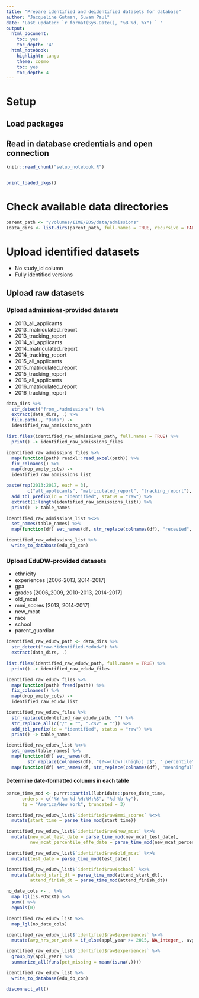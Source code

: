 ```yaml
---
title: "Prepare identified and deidentified datasets for database"
author: "Jacqueline Gutman, Suvam Paul"
date: 'Last updated: `r format(Sys.Date(), "%B %d, %Y") ` '
output:
  html_document:
    toc: yes
    toc_depth: '4'
  html_notebook:
    highlight: tango
    theme: cosmo
    toc: yes
    toc_depth: 4
---
```


# Setup
## Load packages
## Read in database credentials and open connection

```r
knitr::read_chunk("setup_notebook.R")
```

```r
```

```r
print_loaded_pkgs()
```

# Check available data directories

```r
parent_path <- "/Volumes/IIME/EDS/data/admissions"
(data_dirs <- list.dirs(parent_path, full.names = TRUE, recursive = FALSE))
```

# Upload identified datasets
- No study_id column
- Fully identified versions

## Upload raw datasets

### Upload admissions-provided datasets

- 2013_all_applicants
- 2013_matriculated_report
- 2013_tracking_report
- 2014_all_applicants
- 2014_matriculated_report
- 2014_tracking_report
- 2015_all_applicants
- 2015_matriculated_report
- 2015_tracking_report
- 2016_all_applicants
- 2016_matriculated_report
- 2016_tracking_report

```r
data_dirs %>%
  str_detect("from_.*admissions") %>%
  extract(data_dirs, .) %>%
  file.path(., "Data") ->
  identified_raw_admissions_path

list.files(identified_raw_admissions_path, full.names = TRUE) %>%
  print() -> identified_raw_admissions_files
```

```r
identified_raw_admissions_files %>%
  map(function(path) readxl::read_excel(path)) %>%
  fix_colnames() %>%
  map(drop_empty_cols) ->
  identified_raw_admissions_list
```

```r
paste(rep(2013:2017, each = 3),
        c("all_applicants", "matriculated_report", "tracking_report"), sep = "_") %>%
  add_tbl_prefix(id = "identified", status = "raw") %>%
  extract(1:length(identified_raw_admissions_list)) %>%
  print() -> table_names

identified_raw_admissions_list %<>%
  set_names(table_names) %>%
  map(function(df) set_names(df, str_replace(colnames(df), "recevied", "received")))

```

```r
identified_raw_admissions_list %>%
  write_to_database(edu_db_con)
```

### Upload EduDW-provided datasets

- ethnicity
- experiences [2006-2013, 2014-2017]
- gpa
- grades [2006_2009, 2010-2013, 2014-2017]
- old_mcat
- mmi_scores [2013, 2014-2017]
- new_mcat
- race
- school
- parent_guardian

```r
identified_raw_edudw_path <- data_dirs %>%
  str_detect("raw.*identified.*edudw") %>%
  extract(data_dirs, .)

list.files(identified_raw_edudw_path, full.names = TRUE) %>%
  print() -> identified_raw_edudw_files
```

```r
identified_raw_edudw_files %>%
  map(function(path) fread(path)) %>%
  fix_colnames() %>%
  map(drop_empty_cols) ->
  identified_raw_edudw_list
```

```r
identified_raw_edudw_files %>%
  str_replace(identified_raw_edudw_path, "") %>%
  str_replace_all(c("/" = "", ".csv" = "")) %>%
  add_tbl_prefix(id = "identified", status = "raw") %>%
  print() -> table_names

identified_raw_edudw_list %<>%
  set_names(table_names) %>%
  map(function(df) set_names(df,
        str_replace(colnames(df), "(?<=(low)|(high))_p$", "_percentile"))) %>%
  map(function(df) set_names(df, str_replace(colnames(df), "meaningfull", "meaningful")))
```

#### Determine date-formatted columns in each table

```r
parse_time_mod <- purrr::partial(lubridate::parse_date_time,
      orders = c("%Y-%m-%d %H:%M:%S", "%d-%b-%y"),
      tz = "America/New_York", truncated = 3)

identified_raw_edudw_list$`identified$raw$mmi_scores` %<>%
  mutate(start_time = parse_time_mod(start_time))

identified_raw_edudw_list$`identified$raw$new_mcat` %<>%
  mutate(new_mcat_test_date = parse_time_mod(new_mcat_test_date),
         new_mcat_percentile_effe_date = parse_time_mod(new_mcat_percentile_effe_date))

identified_raw_edudw_list$`identified$raw$old_mcat` %<>%
  mutate(test_date = parse_time_mod(test_date))

identified_raw_edudw_list$`identified$raw$school` %<>%
  mutate(attend_start_dt = parse_time_mod(attend_start_dt),
         attend_finish_dt = parse_time_mod(attend_finish_dt))

no_date_cols <- . %>%
  map_lgl(is.POSIXt) %>%
  sum() %>%
  equals(0)

identified_raw_edudw_list %>%
  map_lgl(no_date_cols)
```

```r
identified_raw_edudw_list$`identified$raw$experiences` %<>%
  mutate(avg_hrs_per_week = if_else(appl_year >= 2015, NA_integer_, avg_hrs_per_week))

identified_raw_edudw_list$`identified$raw$experiences` %>%
  group_by(appl_year) %>%
  summarize_all(funs(pct_missing = mean(is.na(.))))
```


```r
identified_raw_edudw_list %>%
  write_to_database(edu_db_con)
```

```r
disconnect_all()
```
